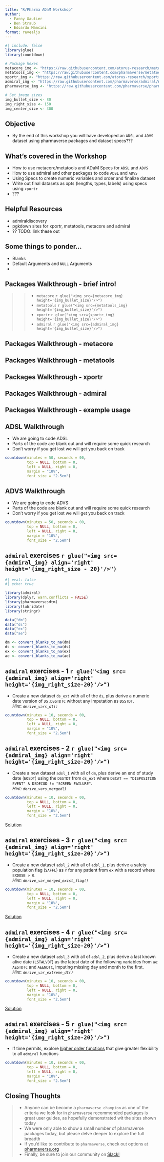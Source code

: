 ```yaml
---
title: "R/Pharma ADaM Workshop"
author: 
  - Fanny Gautier
  - Ben Straub
  - Edoardo Mancini  
format: revealjs
---
```


```r
#| include: false
library(glue)
library(countdown)

# Package hexes
metacore_img <- "https://raw.githubusercontent.com/atorus-research/metacore/master/man/figures/metacore.PNG"
metatools_img <- "https://raw.githubusercontent.com/pharmaverse/metatools/master/man/figures/metatools.png"
xportr_img <- "https://raw.githubusercontent.com/atorus-research/xportr/master/man/figures/logo.png"
admiral_img <- "https://raw.githubusercontent.com/pharmaverse/admiral/master/man/figures/logo.png"
pharmaverse_img <- "https://raw.githubusercontent.com/pharmaverse/pharmaverse-pkg/master/man/figures/banner.png"

# Set image sizes
img_bullet_size <- 80
img_right_size <- 150
img_center_size <- 300

```


## Objective

- By the end of this workshop you will have developed an `ADSL` and `ADVS`
dataset using pharmaverse packages and dataset specs???

## What's covered in the Workshop

- How to use metacore/metatools and ADaM Specs for `ADSL` and `ADVS` 
- How to use admiral and other packages to code `ADSL` and `ADVS`
- Using Specs to create numeric variables and order and finalize dataset
- Write out final datasets as xpts (lengths, types, labels) using specs using `xportr`
- ???
  

## Helpful Resources

- admiraldiscovery
- pgkdown sites for xportr, metatools, metacore and admiral
- ?? TODO: link these out

## Some things to ponder...

* Blanks
* Default Arguments and `NULL` Arguments
* 

## Packages Walkthrough - brief intro!

>> - `metacore` `r glue("<img src={metacore_img} height='{img_bullet_size}'/>")`
>> - `metatools` `r glue("<img src={metatools_img} height='{img_bullet_size}'/>")`
>> - `xportr` `r glue("<img src={xportr_img} height='{img_bullet_size}'/>")`
>> - `admiral` `r glue("<img src={admiral_img} height='{img_bullet_size}'/>")`

## Packages Walkthrough - metacore

## Packages Walkthrough - metatools

## Packages Walkthrough - xportr

## Packages Walkthrough - admiral

## Packages Walkthrough - example usage


## ADSL Walkthrough

- We are going to code ADSL 
- Parts of the code are blank out and will require some quick research
- Don't worry if you get lost we will get you back on track


```r
countdown(minutes = 50, seconds = 00, 
          top = NULL, bottom = 0,
          left = NULL, right = 0,
          margin = "10%",
          font_size = "2.5em")
``` 

## ADVS Walkthrough

- We are going to code ADVS 
- Parts of the code are blank out and will require some quick research
- Don't worry if you get lost we will get you back on track

```r
countdown(minutes = 50, seconds = 00, 
          top = NULL, bottom = 0,
          left = NULL, right = 0,
          margin = "10%",
          font_size = "2.5em")
``` 


## `admiral` exercises `r glue("<img src={admiral_img} align='right' height='{img_right_size - 20}'/>")`


```r
#| eval: false
#| echo: true

library(admiral)
library(dplyr, warn.conflicts = FALSE)
library(pharmaversesdtm)
library(lubridate)
library(stringr)

data("dm")
data("ds")
data("ex")
data("ae")

dm <- convert_blanks_to_na(dm)
ds <- convert_blanks_to_na(ds)
ex <- convert_blanks_to_na(ex)
ae <- convert_blanks_to_na(ae)
```


## `admiral` exercises - 1 `r glue("<img src={admiral_img} align='right' height='{img_right_size-20}'/>")` {.smaller}

- Create a new dataset `ds_ext` with all of the `ds`, plus derive a numeric date version of `DS.DSSTDTC` without any imputation as `DSSTDT`.  
*Hint: `derive_vars_dt()`*


```r
countdown(minutes = 10, seconds = 00, 
          top = NULL, bottom = 0,
          left = NULL, right = 0,
          margin = "10%",
          font_size = "2.5em")
```  

## `admiral` exercises - 2 `r glue("<img src={admiral_img} align='right' height='{img_right_size-20}'/>")` {.smaller}

- Create a new dataset `adsl_1` with all of `dm`, plus derive an end of study date (`EOSDT`) using the `DSSTDT` from `ds_ext` where `DSCAT == "DISPOSITION EVENT" & DSDECOD != "SCREEN FAILURE"`.  
*Hint: `derive_vars_merged()`*


```r
countdown(minutes = 10, seconds = 00, 
          top = NULL, bottom = 0,
          left = NULL, right = 0,
          margin = "10%",
          font_size = "2.5em")
```  

::: aside
[Solution](https://pharmaverse.github.io/admiral/cran-release/articles/adsl.html#disposition ){.external target="_blank"} 
:::

## `admiral` exercises - 3 `r glue("<img src={admiral_img} align='right' height='{img_right_size-20}'/>")` {.smaller}

- Create a new dataset `adsl_2` with all of `adsl_1`, plus derive a safety population flag (`SAFFL`) as `Y` for any patient from `ex` with a record where `EXDOSE > 0`.  
*Hint: `derive_var_merged_exist_flag()`*

```r
countdown(minutes = 10, seconds = 00, 
          top = NULL, bottom = 0,
          left = NULL, right = 0,
          margin = "10%",
          font_size = "2.5em")
```  

::: aside
[Solution](https://pharmaverse.github.io/admiral/cran-release/articles/adsl.html#popflag){.external target="_blank"} 
:::

## `admiral` exercises - 4 `r glue("<img src={admiral_img} align='right' height='{img_right_size-20}'/>")` {.smaller}

- Create a new dataset `adsl_3` with all of `adsl_2`, plus derive a last known alive date (`LSTALVDT`) as the latest date of the following variables from `ae`: `AESTDTC` and `AEENDTC`, imputing missing day and month to the first.  
*Hint: `derive_var_extreme_dt()`*

```r
countdown(minutes = 10, seconds = 00, 
          top = NULL, bottom = 0,
          left = NULL, right = 0,
          margin = "10%",
          font_size = "2.5em")
```  

::: aside
[Solution](https://pharmaverse.github.io/admiral/cran-release/articles/adsl.html#lstalvdt){.external target="_blank"} 
:::

## `admiral` exercises - 5 `r glue("<img src={admiral_img} align='right' height='{img_right_size-20}'/>")` {.smaller}

- If time permits, explore [higher order functions](https://pharmaverse.github.io/admiral/cran-release/articles/higher_order.html) that give greater flexibility to all `admiral` functions

```r
countdown(minutes = 10, seconds = 00, 
          top = NULL, bottom = 0,
          left = NULL, right = 0,
          margin = "10%",
          font_size = "2.5em")
```  

## Closing Thoughts {.smaller}

> - Anyone can be become a `pharmaverse champion` as one of the criteria we look for in `pharmaverse` recommended packages is great user guides, as hopefully demonstrated wit the sites shown today
> - We were only able to show a small number of pharmaverse packages today, but please delve deeper to explore the full breadth
> - If you'd like to contribute to `pharmaverse`, check out options at [pharmaverse.org](https://pharmaverse.org/contribute/)
> - Finally, be sure to join our community on [Slack!](https://join.slack.com/t/pharmaverse/shared_invite/zt-yv5atkr4-Np2ytJ6W_QKz_4Olo7Jo9A)





